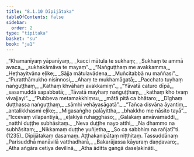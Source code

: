```yaml
---
title: "8.1.10 Dīpijātaka"
tableOfContents: false
sidebar:
  order: 2
type: "tipitaka"
basket: "su"
book: "ja1"
---
```



<DynamicBreadcrumb />

<Division number="88" book="ja1">

<Paragraph number="1769" type="verses" book="ja1">
_“Khamanīyaṃ yāpanīyaṃ,_  
_kacci mātula te sukhaṃ;_  
_Sukhaṃ te ammā avaca,_  
_sukhakāmāva te mayaṃ”._  

</Paragraph>

</Division>
<Division number="89" book="ja1">

<Paragraph number="1770" type="verses" book="ja1">
_“Naṅguṭṭhaṃ me avakkamma,_  
_Heṭhayitvāna eḷike;_  
_Sājja mātulavādena,_  
_Muñcitabbā nu maññasi”._  

</Paragraph>

</Division>
<Division number="90" book="ja1">

<Paragraph number="1771" type="verses" book="ja1">
_“Puratthāmukho nisinnosi,_  
_Ahaṃ te mukhamāgatā;_  
_Pacchato tuyhaṃ naṅguṭṭhaṃ,_  
_Kathaṃ khvāhaṃ avakkamiṃ”._  

</Paragraph>

</Division>
<Division number="91" book="ja1">

<Paragraph number="1772" type="verses" book="ja1">
_“Yāvatā caturo dīpā,_  
_sasamuddā sapabbatā;_  
_Tāvatā mayhaṃ naṅguṭṭhaṃ,_  
_kathaṃ kho tvaṃ vivajjayi”._  

</Paragraph>

</Division>
<Division number="92" book="ja1">

<Paragraph number="1773" type="verses" book="ja1">
_“Pubbeva metamakkhiṃsu,_  
_mātā pitā ca bhātaro;_  
_Dīghaṃ duṭṭhassa naṅguṭṭhaṃ,_  
_sāmhi vehāyasāgatā”._  

</Paragraph>

</Division>
<Division number="93" book="ja1">

<Paragraph number="1774" type="verses" book="ja1">
_“Tañca disvāna āyantiṃ,_  
_antalikkhasmi eḷike;_  
_Migasaṅgho palāyittha,_  
_bhakkho me nāsito tayā”._  

</Paragraph>

</Division>
<Division number="94" book="ja1">

<Paragraph number="1775" type="verses" book="ja1">
_“Iccevaṃ vilapantiyā,_  
_eḷakiyā ruhagghaso;_  
_Galakaṃ anvāvamaddi,_  
_natthi duṭṭhe subhāsitaṃ._  

</Paragraph>

</Division>
<Division number="95" book="ja1">

<Paragraph number="1776" type="verses" book="ja1">
_Neva duṭṭhe nayo atthi,_  
_Na dhammo na subhāsitaṃ;_  
_Nikkamaṃ duṭṭhe yuñjetha,_  
_So ca sabbhiṃ na rañjatī”ti. (1235)_  


</Paragraph>
</Division>

<Paragraph number="1777" type="center" book="ja1">
Dīpijātakaṃ dasamaṃ.



</Paragraph>

<Paragraph number="1778" type="center" book="ja1">
Aṭṭhakanipātaṃ niṭṭhitaṃ.



</Paragraph>

<Paragraph number="1779" type="center" book="ja1">
Tassuddānaṃ


</Paragraph>

<Paragraph number="1780" type="verses" book="ja1">
_Parisuddhā manāvilā vatthadharā,_  
_Bakarājassa kāyuraṃ daṇḍavaro;_  
_Atha aṅgāra cetiya devilinā,_  
_Atha āditta gaṅgā daseḷakināti._
</Paragraph>